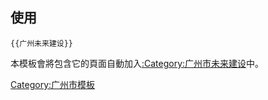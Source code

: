 {{未来建设|广州市|Yuexiu Park 3.jpg|40px}}<noinclude>[[Category:中国大陆未来建设模板|{{PAGENAME}}]]
== 使用 ==
<pre>{{广州未来建设}}</pre>
本模板會將包含它的頁面自動加入[[:Category:广州市未来建设]]中。
[[Category:广州市模板]]
</noinclude>